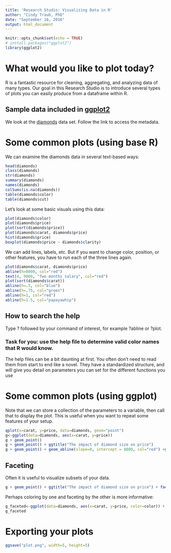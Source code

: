 ```yaml
---
title: 'Research Studio: Visualizing Data in R'
author: "Cindy Traub, PhD"
date: "September 16, 2016"
output: html_document
---
```


```r
knitr::opts_chunk$set(echo = TRUE)
# install.packages("ggplot2")
library(ggplot2)
```

# What would you like to plot today?

R is a fantastic resource for cleaning, aggregating, and analyzing data of many types. Our goal in this Research Studio is to introduce several types of plots you can easily produce from a dataframe within R.

## Sample data included in [ggplot2](http://docs.ggplot2.org/current/#data)

We look at the [diamonds](http://docs.ggplot2.org/current/diamonds.html) data set. Follow the link to access the metadata.

# Some common plots (using base R)

We can examine the diamonds data in several text-based ways:

```r
head(diamonds)
class(diamonds)
str(diamonds)
summary(diamonds)
names(diamonds)
colSums(is.na(diamonds))
table(diamonds$color)
table(diamonds$cut)
```

Let's look at some basic visuals using this data:

```r
plot(diamonds$color)
plot(diamonds$price)
plot(sort(diamonds$price))
plot(diamonds$carat, diamonds$price)
hist(diamonds$price)
boxplot(diamonds$price ~ diamonds$clarity)
```

We can add lines, labels, etc. But if you want to change color, position, or other features, you have to run each of the three lines again.

```r
plot(diamonds$carat, diamonds$price)
abline(h=8000, col="red")
text(4, 9000, "Two months salary", col="red")
plot(sort(diamonds$carat))
abline(h=.5, col="blue")
abline(h=.75, col="green")
abline(h=1, col="red")
abline(h=1.5, col="papayawhip")
```

## How to search the help

Type ? followed by your command of interest, for example ?abline or ?plot.

### Task for you: use the help file to determine valid color names that R would know.

The help files can be a bit daunting at first. You often don't need to read them from start to end like a novel. They have a standardized structure, and will give you detail on parameters you can set for the different functions you use

# Some common plots (using ggplot)

Note that we can store a collection of the parameters to a variable, then call that to display the plot. This is useful when you want to repeat some features of your setup.

```r
qplot(x=carat, y=price, data=diamonds, geom="point")
g<-ggplot(data=diamonds, aes(x=carat, y=price)) 
g + geom_point()
g + geom_point() + ggtitle("The impact of diamond size on price")
g + geom_point() + geom_abline(slope=0, intercept = 8000, col="red") +ggtitle("Scatter of carat vs price")
```

## Faceting

Often it is useful to visualize subsets of your data.

```r
g + geom_point() + ggtitle("The impact of diamond size on price") + facet_grid(color ~clarity, labeller = label_both)
```

Perhaps coloring by one and faceting by the other is more informative:

```r
g_faceted<-ggplot(data=diamonds, aes(x=carat, y=price, color=color)) + geom_point(alpha=.1) + ggtitle("The impact of diamond size on price") + facet_grid(. ~clarity, labeller = label_both)
g_faceted
```

# Exporting your plots

```r
ggsave("plot.png", width=5, height=5)
```
